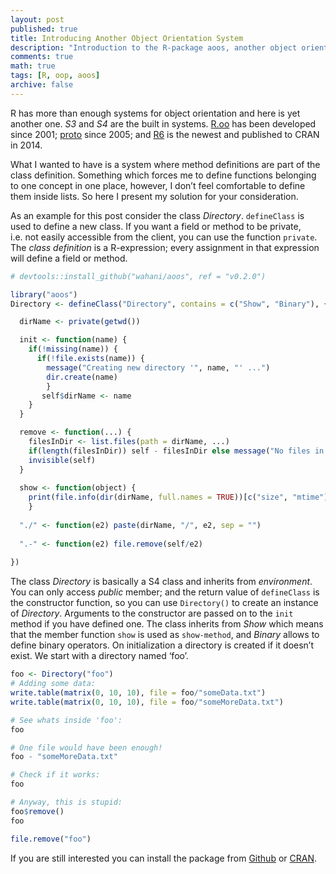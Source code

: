 ```yaml
---
layout: post
published: true
title: Introducing Another Object Orientation System
description: "Introduction to the R-package aoos, another object orientation system in R - v0.2.0."
comments: true
math: true
tags: [R, oop, aoos]
archive: false
---
```


R has more than enough systems for object orientation and here is yet another one. *S3* and *S4* are the built in systems. [R.oo](http://cran.r-project.org/web/packages/R.oo/index.html) has been developed since 2001; [proto](http://cran.r-project.org/web/packages/proto/index.html) since 2005; and [R6](http://cran.r-project.org/web/packages/R6/index.html) is the newest and published to CRAN in 2014.

What I wanted to have is a system where method definitions are part of the class definition. Something which forces me to define functions belonging to one concept in one place, however, I don't feel comfortable to define them inside lists. So here I present my solution for your consideration.

As an example for this post consider the class *Directory*. `defineClass` is used to define a new class. If you want a field or method to be private, i.e. not easily accessible from the client, you can use the function ` private`. The *class definition* is a R-expression; every assignment in that expression will define a field or method.

```r
# devtools::install_github("wahani/aoos", ref = "v0.2.0")
```

```r
library("aoos")
Directory <- defineClass("Directory", contains = c("Show", "Binary"), {

  dirName <- private(getwd())

  init <- function(name) {
    if(!missing(name)) {
      if(!file.exists(name)) {
        message("Creating new directory '", name, "' ...")
        dir.create(name)
        }
       self$dirName <- name
    } 
  }

  remove <- function(...) {
    filesInDir <- list.files(path = dirName, ...)
    if(length(filesInDir)) self - filesInDir else message("No files in directory!")
    invisible(self)
  }
  
  show <- function(object) {
    print(file.info(dir(dirName, full.names = TRUE))[c("size", "mtime")])
    }
  
  "./" <- function(e2) paste(dirName, "/", e2, sep = "")
  
  ".-" <- function(e2) file.remove(self/e2)
  
})
```

The class *Directory* is basically a S4 class and inherits from *environment*. You can only access *public* member; and the return value of `defineClass` is the constructor function, so you can use `Directory()` to create an instance of *Directory*. Arguments to the constructor are passed on to the `init` method if you have defined one. The class inherits from *Show* which means that the member function `show` is used as `show-method`, and *Binary* allows to define binary operators. On initialization a directory is created if it doesn't exist. We start with a directory named 'foo'. 

```r
foo <- Directory("foo")
# Adding some data:
write.table(matrix(0, 10, 10), file = foo/"someData.txt")
write.table(matrix(0, 10, 10), file = foo/"someMoreData.txt")

# See whats inside 'foo':
foo

# One file would have been enough!
foo - "someMoreData.txt"

# Check if it works:
foo

# Anyway, this is stupid:
foo$remove()
foo
```

```r
file.remove("foo")
```

If you are still interested you can install the package from [Github](https://github.com/wahani/aoos) or [CRAN](http://cran.r-project.org/web/packages/aoos/index.html).
